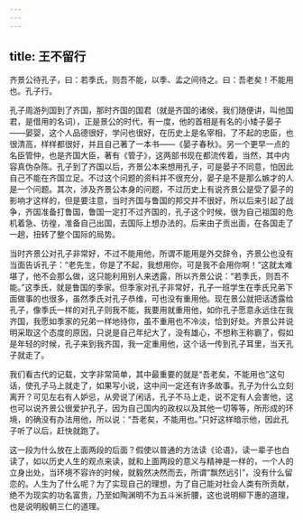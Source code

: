 ```yaml
---
---
---
```

title: 王不留行
---




齐景公待孔子，曰：若季氏，则吾不能，以季、孟之间待之。曰：吾老矣！不能用也。孔子行。

孔子周游列国到了齐国，那时齐国的国君（就是齐国的诸侯，我们随便讲，叫他国君，是借用的名词），正是景公的时代，有一度，他的首相是有名的小矮子晏子——晏婴，这个人品德很好，学问也很好，在历史上是名宰相，了不起的忠臣，也很清高，样样都很好，并且自己著了一本书——《晏子春秋》。另一个更早一点的名臣管仲，也是齐国大臣，著有《管子》，这两部书现在都流传着，当然，其中内容真伪杂陈。孔子到了齐国以后，齐景公本来想用孔子，可是晏子不同意，怕因此自己不能在齐国立足。不过这个问题的资料并不很充分，晏子是不是那么嫉才的人是一个问题。其次，涉及齐景公本身的问题，不过历史上有说齐景公是受了晏子的影响才这样的，但是要注意，当时齐国与鲁国的邦交并不很好，所以后来引起了战争，齐国准备打鲁国，鲁国一定打不过齐国的，孔子这个时候，很为自己祖国的危机着急、彷徨，准备自己出国，去国际上想办法的。后来由子贡出面，在各国走了一趟，扭转了整个国际的局势。

当时齐景公对孔子非常好，不过不能用他，所谓不能用是外交辞令，齐景公也没有当面告诉孔子：“老先生，你是了不起，我想用你，可是我不会用你啊！”这就太难堪了，他不会那么做，这只能利用别人来透露，所以齐景公说：“若季氏，则吾不能。”这季氏，就是鲁国的季家。但季家对孔子非常好，孔子一班学生在季氏兄弟下面做事的也很多，虽然季氏对孔子恭维，可也没有重用他。现在景公就把话透露给孔子，像季氏一样的对孔子则我不能，我要用就重用他，如你孔子愿意永远住在我齐国，我愿如季家的兄弟一样地待你，虽不重用也不冷淡，恰到好处。齐景公并说明采取这个态度的原因，只说是自己年纪大了，没有雄心，不想称王称霸了，假如是年轻的时候，孔子来到我齐国，我一定重用他，这个话一传到孔子耳里，当天孔子就走了。

我们看古代的记载，文字非常简单，其中最重要的就是“吾老矣，不能用也”这句话，使孔子马上就走了，如果写小说，这中间一定还有许多故事。孔子为什么立刻离开？可见左右有人妒忌，从旁说了闲话，孔子不马上走，说不定有人会害他，这也可以说齐景公很爱护孔子，因为自己国内的政权以及其他一切等等，所形成的环境，的确没有办法用他，所以说：“吾老矣，不能用也。”只好这样暗示他，因此孔子听了以后，赶快就跑了。

这一段为什么放在上面两段的后面？假使以普通的方法读《论语》，读一辈子也白读了，如以历史人生的观点来读，就和上面两段的意义与精神是一样的，一个人的立身出处，当环境不容许的时候，就毅然决然而去，所谓“飘然远引”，没有什么留恋的。人生为了什么呢？为了实现自己的理想，为了自己能对社会人类有所贡献，绝不为现实的功名富贵，乃至如陶渊明不为五斗米折腰，这也说明柳下惠的道理，也是说明殷朝三仁的道理。
